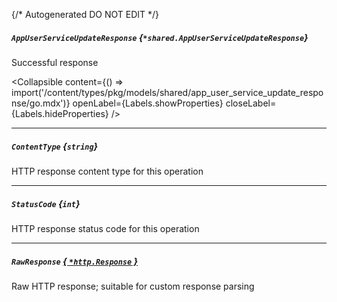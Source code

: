 {/* Autogenerated DO NOT EDIT  */}

##### `AppUserServiceUpdateResponse` *{`*shared.AppUserServiceUpdateResponse`}*
Successful response

<Collapsible content={() => import('/content/types/pkg/models/shared/app_user_service_update_response/go.mdx')} openLabel={Labels.showProperties} closeLabel={Labels.hideProperties} />


---
##### `ContentType` *{`string`}*
HTTP response content type for this operation

---
##### `StatusCode` *{`int`}*
HTTP response status code for this operation

---
##### `RawResponse` [*{ `*http.Response` }*](https://pkg.go.dev/net/http#Response)
Raw HTTP response; suitable for custom response parsing


